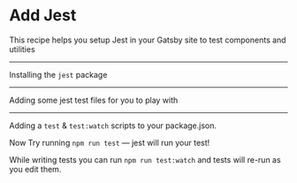 # Add Jest

This recipe helps you setup Jest in your Gatsby site to test components and utilities

<Config
  name="gatsbyjs/add-jest"
/>

---

Installing the `jest` package

<NPMPackage name="jest" />

---

Adding some jest test files for you to play with

<File
  path="src/jest-example/sum.js"
  content="https://gist.github.com/KyleAMathews/3267b3e09b23dd693aa996b23dfd2d6f/raw/f7c8fa25c295421d8826037b40ac924a33aebf15/sum.js"
/>

<File
  path="src/jest-example/sum.test.js"
  content="https://gist.github.com/KyleAMathews/3267b3e09b23dd693aa996b23dfd2d6f/raw/f7c8fa25c295421d8826037b40ac924a33aebf15/sum.test.js"
/>

---

Adding a `test` & `test:watch` scripts to your package.json.

Now Try running `npm run test` — jest will run your test!

While writing tests you can run `npm run test:watch` and tests will re-run
as you edit them.

<NPMScript
  name="test"
  command="jest"
/>

<NPMScript
  name="test:watch"
  command="jest --watch"
/>

